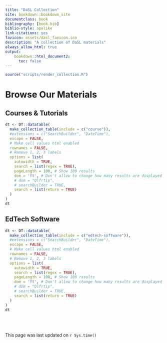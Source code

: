 ```yaml
---
title: "DaSL Collection"
site: bookdown::bookdown_site
documentclass: book
bibliography: [book.bib]
biblio-style: apalike
link-citations: yes
favicon: assets/dasl_favicon.ico
description: "A collection of DaSL materials"
always_allow_html: true
output:
    bookdown::html_document2:
      toc: false
---
```


```r
source("scripts/render_collection.R")
```

# Browse Our Materials

## Courses & Tutorials

```r
dt <- DT::datatable(
  make_collection_table(include = c("course")),
  #extensions = c("SearchBuilder", "DateTime"),
  escape = FALSE,
  # Make cell values html enabled
  rownames = FALSE,
  # Remove 1, 2, 3 labels
  options = list(
    autowidth = TRUE,
    search = list(regex = TRUE),
    pageLength = 100, # Show 100 results
    dom = 'ft', # Don't allow to change how many results are displayed
    # dom = "Qlfrtip",
    # searchBuilder = TRUE,
    search = list(return = TRUE)
  )
)
dt
```

## EdTech Software

```r
dt <- DT::datatable(
  make_collection_table(include = c("edtech-software")),
  #extensions = c("SearchBuilder", "DateTime"),
  escape = FALSE,
  # Make cell values html enabled
  rownames = FALSE,
  # Remove 1, 2, 3 labels
  options = list(
    autowidth = TRUE,
    search = list(regex = TRUE),
    pageLength = 100, # Show 100 results
    dom = 'ft', # Don't allow to change how many results are displayed
    # dom = "Qlfrtip",
    # searchBuilder = TRUE,
    search = list(return = TRUE)
  )
)
dt
```

<br><br><br>
This page was last updated on `r Sys.time()`


